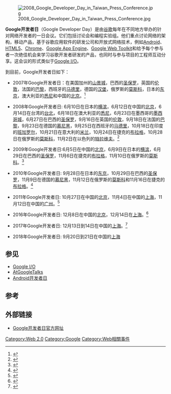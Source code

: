{{noteTA|1=zh-hans:谷歌;zh-hant:Google|G1=IT}}
[[File:2008_Google_Developer_Day_in_Taiwan_Press_Conference.jpg|thumb]]

'''Google开发者日'''（Google Developer Day）是由[[谷歌|谷歌]]每年在不同地方举办的针对网络开发者的一日会议。它们包括讨论会和编程实验组。他们重点讨论网络的架构，移动产品，基于谷歌应用软件的研发公司和开放式网络技术，例如[[Android|Android]]、[[HTML5|HTML5]]、[[Google_Chrome|Chrome]]、[[Google_App_Engine|Google App Engine]]、[[Google_Web_Toolkit|Google Web Toolkit]]和给予每个参与者一次绝佳机会来学习谷歌开发者研发的产品，也同时与参与项目的工程师互动分享。这会议的形式类似于[[Google_I/O|Google I/O]]。

到目前，Google开发者日如下：
* 2007年Google开发者日：在美国加州的[[山景城|山景城]]，巴西的[[圣保罗|圣保罗]]，英国的[[伦敦|伦敦]]，法国的[[巴黎|巴黎]]，西班牙的[[马德里|马德里]]，德国的[[汉堡|汉堡]]，俄罗斯的[[莫斯科|莫斯科]]，日本的[[东京|东京]]，澳大利亚的[[悉尼|悉尼]]和中国的[[北京|北京]]。<ref>{{Cite web |url=http://code.google.com/events/developerday/2007/ |title=Google Developer Day 2007 |accessdate=2011-05-10 |archive-date=2011-12-25 |archive-url=https://web.archive.org/web/20111225051943/http://code.google.com/events/developerday/2007/ |dead-url=no }}</ref>

*2008年Google开发者日: 6月10日在日本的[[横滨|横滨]]，6月12日在中国的[[北京|北京]]，6月14日在台湾的[[台北|台北]]，6月18日在澳大利亚的[[悉尼|悉尼]]，6月23日在墨西哥的[[墨西哥城|墨西哥城]]，6月27日在巴西的[[圣保罗|圣保罗]]，9月16日在英国的[[伦敦|伦敦]]，9月18日在法国的[[巴黎|巴黎]]，9月23日在德国的[[慕尼黑|慕尼黑]]，9月25日在西班牙的[[马德里|马德里]]，10月18日在印度的[[班加罗尔|班加罗尔]]，10月21日在意大利的[[米兰|米兰]]，10月24日在捷克的[[布拉格|布拉格]]，10月28日在俄罗斯的[[莫斯科|莫斯科]]，11月2日在以色列的[[特拉维夫|特拉维夫]]。<ref>{{Cite web |url=http://code.google.com/events/developerday/2008/ |title=Google Developer Day 2008 |accessdate=2011-05-10 |archive-date=2011-11-05 |archive-url=https://web.archive.org/web/20111105052937/http://code.google.com/events/developerday/2008/ |dead-url=no }}</ref>

*2009年Google开发者日:6月5日在中国的[[北京|北京]]，6月9日在日本的[[横滨|横滨]]，6月29日在巴西的[[圣保罗|圣保罗]]，11月6日在捷克的[[布拉格|布拉格]]，11月10日在俄罗斯的[[莫斯科|莫斯科]]。<ref>{{Cite web |url=http://code.google.com/events/developerday/2009/ |title=Google Developer Day 2009 |accessdate=2011-05-10 |archive-date=2011-11-05 |archive-url=https://web.archive.org/web/20111105020953/http://code.google.com/events/developerday/2009/ |dead-url=no }}</ref>

*2010年Google开发者日: 9月28日在日本的[[东京|东京]]，10月29日在巴西的[[圣保罗|圣保罗]]，11月9日在德国的[[慕尼黑|慕尼黑]]，11月12日在俄罗斯的[[莫斯科|莫斯科]]和11月16日在捷克的[[布拉格|布拉格]]。<ref>{{Cite web |url=http://www.google.com/events/developerday/2010/ |title=Google Developer Day 2010 |accessdate=2011-05-10 |archive-date=2013-12-19 |archive-url=https://web.archive.org/web/20131219084448/http://www.google.com/events/developerday/2010/ |dead-url=no }}</ref>

*2011年Google开发者日: 10月27日在中国的[[北京|北京]]，11月4日在中国的[[上海|上海]]，11月12日在中国的[[广州|广州]]。<ref>{{Cite web |url=http://www.google.com/events/developerday/2011/ |title=Google Developer Day 2011 |accessdate=2013-02-19 |archive-date=2013-12-28 |archive-url=https://web.archive.org/web/20131228031831/http://www.google.com/events/developerday/2011/ |dead-url=no }}</ref>

*2016年Google开发者日: 12月8日在中国的[[北京|北京]]，12月14日在[[上海|上海]]。<ref>{{Cite web |url=https://www.google.cn/intl/en/events/developerday2016/ |title=Google Developer Day 2016 |accessdate=2017-12-13 |archive-date=2017-10-22 |archive-url=https://web.archive.org/web/20171022131308/http://www.google.cn/intl/en/events/developerday2016/ |dead-url=no }}</ref>

*2017年Google开发者日: 12月13日到14日在中国的[[上海|上海]]。<ref>{{Cite web |url=https://www.google.cn/intl/zh-CN/events/developerdays2017china/agenda/ |title=Google Developer Day 2017 |accessdate=2017-12-13 |archive-date=2020-01-30 |archive-url=https://web.archive.org/web/20200130174018/http://www.google.cn/intl/zh-CN/events/developerdays2017china/agenda/ |dead-url=no }}</ref>

*2018年Google开发者日: 9月20日到21日在中国的[[上海|上海]]

==参见==
*[[Google_I/O|Google I/O]]
*[[AtGoogleTalks|AtGoogleTalks]]
*[[Android开发者日|Android开发者日]]

==参考==
{{reflist}}

==外部链接==
*[http://www.google.com/events/developerday Google开发者日官方网址]{{Wayback|url=http://www.google.com/events/developerday |date=20080517040232 }}

{{Google Inc.}}

[[Category:Web_2.0|Category:Web 2.0]]
[[Category:Google|Category:Google]]
[[Category:Web相關事件|Category:Web相關事件]]
